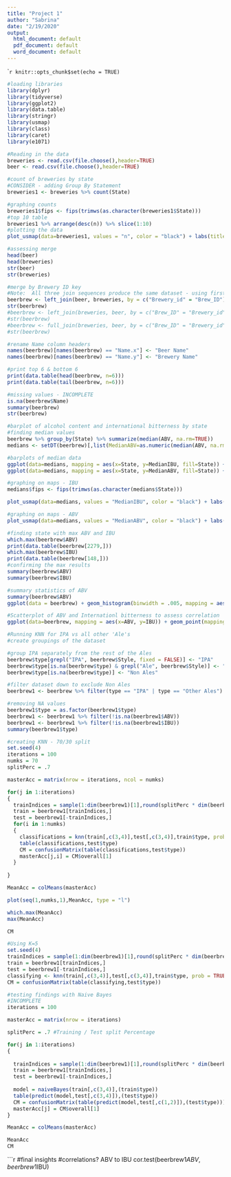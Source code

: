 ---
title: "Project 1"
author: "Sabrina"
date: "2/19/2020"
output:
  html_document: default
  pdf_document: default
  word_document: default
---

````{r setup, include=FALSE}
knitr::opts_chunk$set(echo = TRUE)
```

```{r}
#loading libraries
library(dplyr)
library(tidyverse)
library(ggplot2)
library(data.table)
library(stringr)
library(usmap)
library(class)
library(caret)
library(e1071)
```


```{r}
#Reading in the data
breweries <- read.csv(file.choose(),header=TRUE)
beer <- read.csv(file.choose(),header=TRUE)
```

```{r}
#count of breweries by state
#CONSIDER - adding Group By Statement
breweries1 <- breweries %>% count(State)

#graphing counts
breweries1$fips <- fips(trimws(as.character(breweries1$State)))
#top 10 table
breweries1 %>% arrange(desc(n)) %>% slice(1:10)
#plotting the data
plot_usmap(data=breweries1, values = "n", color = "black") + labs(title = "Breweries by State") + scale_fill_continuous(low = "white", high = "Navy", name = "count", label = scales::comma)
```

```{r}
#assessing merge
head(beer)
head(breweries)
str(beer)
str(breweries)

#merge by Brewery ID key
#Note:  All three join sequences produce the same dataset - using first one
beerbrew <- left_join(beer, breweries, by = c("Brewery_id" = "Brew_ID"))
str(beerbrew)
#beerbrew <- left_join(breweries, beer, by = c("Brew_ID" = "Brewery_id"))
#str(beerbrew)
#beerbrew <- full_join(breweries, beer, by = c("Brew_ID" = "Brewery_id"))
#str(beerbrew)
```

```{r}
#rename Name column headers
names(beerbrew)[names(beerbrew) == "Name.x"] <- "Beer Name"
names(beerbrew)[names(beerbrew) == "Name.y"] <- "Brewery Name"
```

```{r}
#print top 6 & bottom 6
print(data.table(head(beerbrew, n=6)))
print(data.table(tail(beerbrew, n=6)))
```

```{r}
#missing values - INCOMPLETE
is.na(beerbrew$Name)
summary(beerbrew)
str(beerbrew)


```

```{r}
#barplot of alcohol content and international bitterness by state
#finding median values
beerbrew %>% group_by(State) %>% summarize(median(ABV, na.rm=TRUE))
medians <- setDT(beerbrew)[,list(MedianABV=as.numeric(median(ABV, na.rm=TRUE)),MedianIBU=as.numeric(median(IBU, na.rm=TRUE))),by=State]

#barplots of median data
ggplot(data=medians, mapping = aes(x=State, y=MedianIBU, fill=State)) + geom_bar(stat = "identity") + ggtitle("IBU by State") + theme(legend.position = "none")
ggplot(data=medians, mapping = aes(x=State, y=MedianABV, fill=State)) + geom_bar(stat = "identity") + ggtitle("ABV by State") + theme(legend.position = "none")

#graphing on maps - IBU
medians$fips <- fips(trimws(as.character(medians$State)))

plot_usmap(data=medians, values = "MedianIBU", color = "black") + labs(title = "IBU by State") + scale_fill_continuous(low = "white", high = "navy", name = "MedianIBU", label = scales::comma)

#graphing on maps - ABV
plot_usmap(data=medians, values = "MedianABV", color = "black") + labs(title = "ABV by State") + scale_fill_continuous(low = "white", high = "navy", name = "MedianABV")
```

```{r}
#finding state with max ABV and IBU 
which.max(beerbrew$ABV)
print(data.table(beerbrew[2279,]))
which.max(beerbrew$IBU)
print(data.table(beerbrew[148,]))
#confirming the max results
summary(beerbrew$ABV)
summary(beerbrew$IBU)
```

```{r}
#summary statistics of ABV
summary(beerbrew$ABV)
ggplot(data = beerbrew) + geom_histogram(binwidth = .005, mapping = aes(x=ABV, fill="ABV"))+labs(title = "Histogram of ABV")

```

```{R}
#Scatterplot of ABV and Internationl bitterness to assess correlation
ggplot(data=beerbrew, mapping = aes(x=ABV, y=IBU)) + geom_point(mapping = aes(color = State)) + geom_smooth(method=lm) + labs(title = "ABV vs IBU")
```

```{r}
#Running KNN for IPA vs all other 'Ale's
#create groupings of the dataset

#group IPA separately from the rest of the Ales
beerbrew$type[grepl("IPA", beerbrew$Style, fixed = FALSE)] <- "IPA"
beerbrew$type[is.na(beerbrew$type) & grepl("Ale", beerbrew$Style)] <- "Other Ales"
beerbrew$type[is.na(beerbrew$type)] <- "Non Ales"

#filter dataset down to exclude Non Ales
beerbrew1 <- beerbrew %>% filter(type == "IPA" | type == "Other Ales")
```

```{r}
#removing NA values
beerbrew1$type = as.factor(beerbrew1$type)
beerbrew1 <- beerbrew1 %>% filter(!is.na(beerbrew1$ABV))
beerbrew1 <- beerbrew1 %>% filter(!is.na(beerbrew1$IBU))
summary(beerbrew1$type)
```


```{r}
#creating KNN - 70/30 split
set.seed(4)
iterations = 100
numks = 70
splitPerc = .7

masterAcc = matrix(nrow = iterations, ncol = numks)

for(j in 1:iterations)
{
  trainIndices = sample(1:dim(beerbrew1)[1],round(splitPerc * dim(beerbrew1)[1]))
  train = beerbrew1[trainIndices,]
  test = beerbrew1[-trainIndices,]
  for(i in 1:numks)
  {
    classifications = knn(train[,c(3,4)],test[,c(3,4)],train$type, prob = TRUE, k = i)
    table(classifications,test$type)
    CM = confusionMatrix(table(classifications,test$type))
    masterAcc[j,i] = CM$overall[1]
  }
  
}

MeanAcc = colMeans(masterAcc)

plot(seq(1,numks,1),MeanAcc, type = "l")

which.max(MeanAcc)
max(MeanAcc)

CM
```

```{r}
#Using K=5
set.seed(4)
trainIndices = sample(1:dim(beerbrew1)[1],round(splitPerc * dim(beerbrew1)[1]))
train = beerbrew1[trainIndices,]
test = beerbrew1[-trainIndices,]
classifying <- knn(train[,c(3,4)],test[,c(3,4)],train$type, prob = TRUE, k = 5)  
CM = confusionMatrix(table(classifying,test$type))
```

```{r}
#testing findings with Naive Bayes
#INCOMPLETE
iterations = 100

masterAcc = matrix(nrow = iterations)

splitPerc = .7 #Training / Test split Percentage

for(j in 1:iterations)
{
  
  trainIndices = sample(1:dim(beerbrew1)[1],round(splitPerc * dim(beerbrew1)[1]))
  train = beerbrew1[trainIndices,]
  test = beerbrew1[-trainIndices,]
  
  model = naiveBayes(train[,c(3,4)],(train$type))
  table(predict(model,test[,c(3,4)]),(test$type))
  CM = confusionMatrix(table(predict(model,test[,c(1,2)]),(test$type)))
  masterAcc[j] = CM$overall[1]
}

MeanAcc = colMeans(masterAcc)

MeanAcc
CM
```

```{r}
#final insights
#correlations?  ABV to IBU
cor.test(beerbrew1$ABV, beerbrew1$IBU)


